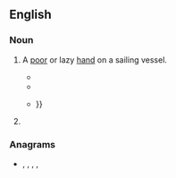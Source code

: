 {{also|søger}}
==English==

===Noun===
{{en-noun}}
# {{lb|en|dated}} A [[poor]] or lazy [[hand]] on a sailing vessel.
#* {{quote-book|1834|[[w:Richard Henry Dana, Jr.|Richard Henry Dana]]|Two Years Before the Mast
|passage=The captain called him a "'''soger'''," and promised to "ride him down as he would the main tack;" and when officers are once determined to "ride a man down," it is a gone case with him.}}
#* {{quote-book|a. 1900|chapter=Hanging Johnny|title=Windjammers: Songs of the Great Lakes Sailors|editors=Ivan Walton et al.|url=http://books.google.com/books?id=-zLoMBM7EHwC|page=66|year_published=2002
|passage=I'd hang a lazy '''soger''' / The same as any other.}}
#* {{quote-book|1902|Louis Becke|The Jalasco Brig|url=http://books.google.com/books?id=U94NAAAAYAAJ|page=82
|passage=Come aft, you lazy '''soger''', an' see what de captain has to say 'bout dis," cried Worcester, pushing the man, who still grasped his knife, before him {{...}}}}<!-- no preview available, but a scanno seems unlikely -->
# {{lb|en|chiefly|Scotland}} {{eye dialect of|soldier|lang=en}}

===Anagrams===
* {{l|en|goers}}, {{l|en|gores}}, {{l|en|gorse}}, {{l|en|ogres}}, {{l|en|regos}}